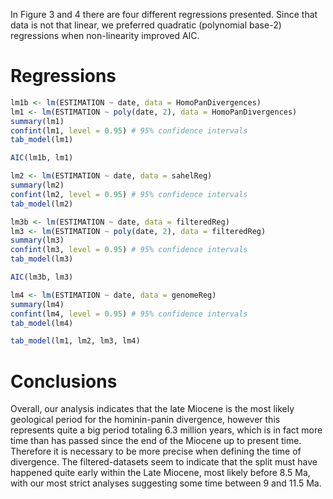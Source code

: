 In Figure 3 and 4 there are four different regressions presented. Since that data is not that linear, we preferred quadratic (polynomial base-2) regressions when non-linearity improved AIC.

# Regressions

```r
lm1b <- lm(ESTIMATION ~ date, data = HomoPanDivergences)
lm1 <- lm(ESTIMATION ~ poly(date, 2), data = HomoPanDivergences)
summary(lm1)
confint(lm1, level = 0.95) # 95% confidence intervals
tab_model(lm1)

AIC(lm1b, lm1)

```

```r

lm2 <- lm(ESTIMATION ~ date, data = sahelReg)
summary(lm2)
confint(lm2, level = 0.95) # 95% confidence intervals
tab_model(lm2)

```

```r

lm3b <- lm(ESTIMATION ~ date, data = filteredReg)
lm3 <- lm(ESTIMATION ~ poly(date, 2), data = filteredReg)
summary(lm3)
confint(lm3, level = 0.95) # 95% confidence intervals
tab_model(lm3)

AIC(lm3b, lm3)

```

```r

lm4 <- lm(ESTIMATION ~ date, data = genomeReg)
summary(lm4)
confint(lm4, level = 0.95) # 95% confidence intervals
tab_model(lm4)

```

```r

tab_model(lm1, lm2, lm3, lm4)

```


# Conclusions

Overall, our analysis indicates that the late Miocene is the most likely geological period for the hominin-panin divergence, however this represents quite a big period totaling 6.3 million years, which is in fact more time than has passed since the end of the Miocene up to present time. Therefore it is necessary to be more precise when defining the time of divergence. The filtered-datasets seem to indicate that the split must have happened quite early within the Late Miocene, most likely before 8.5 Ma, with our most strict analyses suggesting some time between 9 and 11.5 Ma.